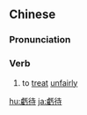 {{also|亏待}}
==Chinese==
{{zh-forms|s=亏待}}

===Pronunciation===
{{zh-pron
|m=kuīdài
|c=kwai1 doi6
|mn=khui-thāi
|cat=v
}}

===Verb===
{{zh-verb}}

# to [[treat]] [[unfairly]]
#: {{zh-x|若是 你 也 發現 你 也 喜歡 虧待 我，我 就 讓 你 永遠 痛愛 著[着]{zoek6} 我。|If you find that you like '''mistreating''' me as well, I will let you be forever concerned over me.|C-LIT|ref={{w2|zh|容祖兒}} ({{w|Joey Yung}}), {{lang|zh|痛愛}}}} {{attention|zh|check translation}}

{{zh-cat|Advanced}}

[[hu:虧待]]
[[ja:虧待]]